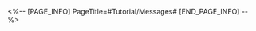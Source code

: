 <%-- [PAGE_INFO]
PageTitle=#Tutorial/Messages#
[END_PAGE_INFO] --%>
{{Tutorial
|sort      = 410501
|title     = Messages
|subtitle  = 
|type      = System
|about     = 
|image1    = Tutorial Messages 1.png{{subst:void|<!--$UPLOAD:<<SpriteOutput/TutorialPic/TutorialPage_410501.png>-<Tutorial Messages 1.png>>}}
|text1     = Share your experience and anecdotes with your companions by sending them {{Color|h|nobold=1|Messages}}.
|image2    = Tutorial Messages 2.png{{subst:void|<!--$UPLOAD:<<SpriteOutput/TutorialPic/TutorialPage_410502.png>-<Tutorial Messages 2.png>>}}
|text2     = ({{tt|Tap|on mobile}}/{{tt|Press|on controller}}/{{tt|Click|on keyboard}}) your companions' names to check their messages.
}}